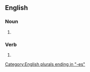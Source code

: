 ==English==

===Noun===
{{head|en|noun plural form}}

# {{plural of|notch|lang=en}}

===Verb===
{{head|en|verb form}}

# {{en-third-person singular of|notch}}

[[Category:English plurals ending in "-es"]]